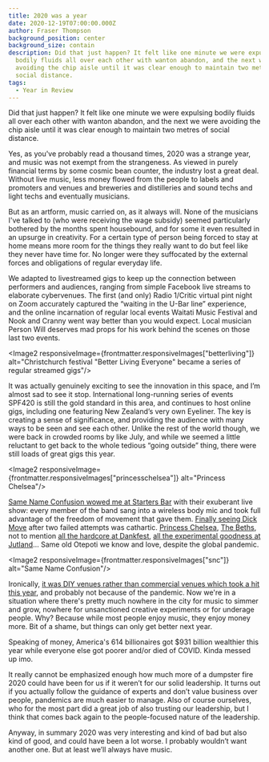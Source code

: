 ```yaml
---
title: 2020 was a year
date: 2020-12-19T07:00:00.000Z
author: Fraser Thompson
background_position: center
background_size: contain
description: Did that just happen? It felt like one minute we were expulsing
  bodily fluids all over each other with wanton abandon, and the next we were
  avoiding the chip aisle until it was clear enough to maintain two metres of
  social distance.
tags:
  - Year in Review
---
```



Did that just happen? It felt like one minute we were expulsing bodily fluids all over each other with wanton abandon, and the next we were avoiding the chip aisle until it was clear enough to maintain two metres of social distance.

Yes, as you've probably read a thousand times, 2020 was a strange year, and music was not exempt from the strangeness. As viewed in purely financial terms by some cosmic bean counter, the industry lost a great deal. Without live music, less money flowed from the people to labels and promoters and venues and breweries and distilleries and sound techs and light techs and eventually musicians.

But as an artform, music carried on, as it always will. None of the musicians I've talked to (who were receiving the wage subsidy) seemed particularly bothered by the months spent housebound, and for some it even resulted in an upsurge in creativity. For a certain type of person being forced to stay at home means more room for the things they really want to do but feel like they never have time for. No longer were they suffocated by the external forces and obligations of regular everyday life.

We adapted to livestreamed gigs to keep up the connection between performers and audiences, ranging from simple Facebook live streams to elaborate cybervenues. The first (and only) Radio 1/Critic virtual pint night on Zoom accurately captured the “waiting in the U-Bar line” experience, and the online incarnation of regular local events Waitati Music Festival and Nook and Cranny went way better than you would expect. Local musician Person Will deserves mad props for his work behind the scenes on those last two events.

<Image2 responsiveImage={frontmatter.responsiveImages["betterliving"]} alt="Christchurch festival "Better Living Everyone" became a series of regular streamed gigs"/>

It was actually genuinely exciting to see the innovation in this space, and I’m almost sad to see it stop. International long-running series of events SPF420 is still the gold standard in this area, and continues to host online gigs, including one featuring New Zealand’s very own Eyeliner. The key is creating a sense of significance, and providing the audience with many ways to be seen and see each other.
Unlike the rest of the world though, we were back in crowded rooms by like July, and while we seemed a little reluctant to get back to the whole tedious “going outside” thing, there were still loads of great gigs this year.

<Image2 responsiveImage={frontmatter.responsiveImages["princesschelsea"]} alt="Princess Chelsea"/>

[Same Name Confusion wowed me at Starters Bar](</gigs/same-name-confusion-esp-(telepathy)-tour/>) with their exuberant live show: every member of the band sang into a wireless body mic and took full advantage of the freedom of movement that gave them. [Finally seeing Dick Move](/gigs/dick-move-album-release/) after two failed attempts was cathartic. [Princess Chelsea](/gigs/princess-chelsea-homecoming-nz-tour/), [The Beths](/gigs/jump-rope-gazers-tour/), not to mention [all the hardcore at Dankfest](/gigs/dankfest-2020-day-1/), [all the experimental goodness at Jutland](/venues/jutland_street/)… Same old Otepoti we know and love, despite the global pandemic.

<Image2 responsiveImage={frontmatter.responsiveImages["snc"]} alt="Same Name Confusion"/>

Ironically, [it was DIY venues rather than commercial venues which took a hit this year](/blog/“music_has_to_go_somewhere”_the_attic_and_the_value_of_practice_spaces/), and probably not because of the pandemic. Now we're in a situation where there's pretty much nowhere in the city for music to simmer and grow, nowhere for unsanctioned creative experiments or for underage people. Why? Because while most people enjoy music, they enjoy money more. Bit of a shame, but things can only get better next year.

Speaking of money, America's 614 billionaires got \$931 billion wealthier this year while everyone else got poorer and/or died of COVID. Kinda messed up imo.

It really cannot be emphasized enough how much more of a dumpster fire 2020 could have been for us if it weren’t for our solid leadership. It turns out if you actually follow the guidance of experts and don’t value business over people, pandemics are much easier to manage. Also of course ourselves, who for the most part did a great job of also trusting our leadership, but I think that comes back again to the people-focused nature of the leadership.

Anyway, in summary 2020 was very interesting and kind of bad but also kind of good, and could have been a lot worse. I probably wouldn’t want another one. But at least we’ll always have music.
